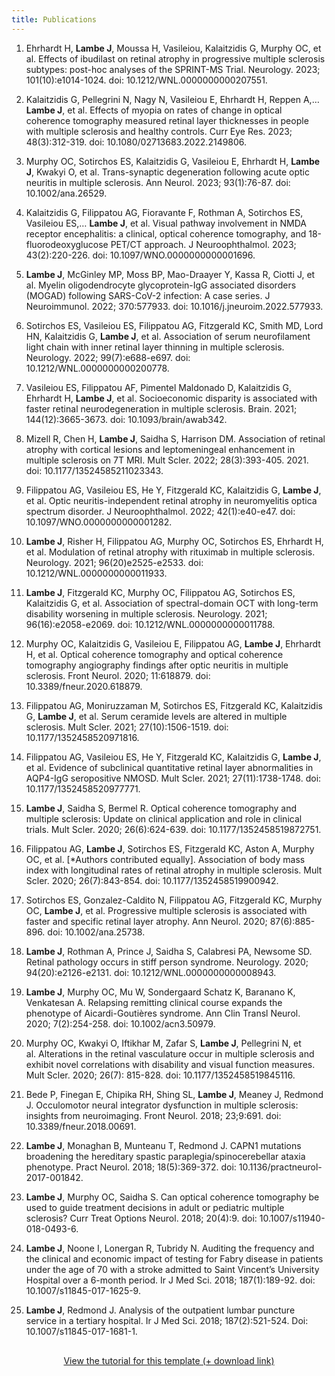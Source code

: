---
title: Publications
---

1.  Ehrhardt H, **Lambe J**, Moussa H, Vasileiou, Kalaitzidis G, Murphy OC, et al. Effects of ibudilast on retinal atrophy in progressive multiple sclerosis subtypes: post-hoc analyses of the SPRINT-MS Trial. Neurology. 2023; 101(10):e1014-1024. doi: 10.1212/WNL.0000000000207551.

2.  Kalaitzidis G, Pellegrini N, Nagy N, Vasileiou E, Ehrhardt H, Reppen A,… **Lambe J**, et al. Effects of myopia on rates of change in optical coherence tomography measured retinal layer thicknesses in people with multiple sclerosis and healthy controls. Curr Eye Res. 2023; 48(3):312-319. doi: 10.1080/02713683.2022.2149806.

3.  Murphy OC, Sotirchos ES, Kalaitzidis G, Vasileiou E, Ehrhardt H, **Lambe J**, Kwakyi O, et al. Trans-synaptic degeneration following acute optic neuritis in multiple sclerosis. Ann Neurol. 2023; 93(1):76-87. doi: 10.1002/ana.26529.

4.  Kalaitzidis G, Filippatou AG, Fioravante F, Rothman A, Sotirchos ES, Vasileiou ES,… **Lambe J**, et al. Visual pathway involvement in NMDA receptor encephalitis: a clinical, optical coherence tomography, and 18-fluorodeoxyglucose PET/CT approach. J Neuroophthalmol. 2023; 43(2):220-226. doi: 10.1097/WNO.0000000000001696.

5.  **Lambe J**, McGinley MP, Moss BP, Mao-Draayer Y, Kassa R, Ciotti J, et al. Myelin oligodendrocyte glycoprotein-IgG associated disorders (MOGAD) following SARS-CoV-2 infection: A case series. J Neuroimmunol. 2022; 370:577933. doi: 10.1016/j.jneuroim.2022.577933.

6.  Sotirchos ES, Vasileiou ES, Filippatou AG, Fitzgerald KC, Smith MD, Lord HN, Kalaitzidis G, **Lambe J**, et al. Association of serum neurofilament light chain with inner retinal layer thinning in multiple sclerosis. Neurology. 2022; 99(7):e688-e697. doi: 10.1212/WNL.0000000000200778.

7.  Vasileiou ES, Filippatou AF, Pimentel Maldonado D, Kalaitzidis G, Ehrhardt H, **Lambe J**, et al. Socioeconomic disparity is associated with faster retinal neurodegeneration in multiple sclerosis. Brain. 2021; 144(12):3665-3673. doi: 10.1093/brain/awab342.

8.  Mizell R, Chen H, **Lambe J**, Saidha S, Harrison DM. Association of retinal atrophy with cortical lesions and leptomeningeal enhancement in multiple sclerosis on 7T MRI. Mult Scler. 2022; 28(3):393-405. 2021. doi: 10.1177/13524585211023343.

9.  Filippatou AG, Vasileiou ES, He Y, Fitzgerald KC, Kalaitzidis G, **Lambe J**, et al. Optic neuritis-independent retinal atrophy in neuromyelitis optica spectrum disorder. J Neuroophthalmol. 2022; 42(1):e40-e47. doi: 10.1097/WNO.0000000000001282.

10. **Lambe J**, Risher H, Filippatou AG, Murphy OC, Sotirchos ES, Ehrhardt H, et al. Modulation of retinal atrophy with rituximab in multiple sclerosis. Neurology. 2021; 96(20)e2525-e2533. doi: 10.1212/WNL.0000000000011933.

11. **Lambe J**, Fitzgerald KC, Murphy OC, Filippatou AG, Sotirchos ES, Kalaitzidis G, et al. Association of spectral-domain OCT with long-term disability worsening in multiple sclerosis. Neurology. 2021; 96(16):e2058-e2069. doi: 10.1212/WNL.0000000000011788.

12. Murphy OC, Kalaitzidis G, Vasileiou E, Filippatou AG, **Lambe J**, Ehrhardt H, et al. Optical coherence tomography and optical coherence tomography angiography findings after optic neuritis in multiple sclerosis. Front Neurol. 2020; 11:618879. doi: 10.3389/fneur.2020.618879.

13. Filippatou AG, Moniruzzaman M, Sotirchos ES, Fitzgerald KC, Kalaitzidis G, **Lambe J**, et al. Serum ceramide levels are altered in multiple sclerosis. Mult Scler. 2021; 27(10):1506-1519. doi: 10.1177/1352458520971816.

14. Filippatou AG, Vasileiou ES, He Y, Fitzgerald KC, Kalaitzidis G, **Lambe J**, et al. Evidence of subclinical quantitative retinal layer abnormalities in AQP4-IgG seropositive NMOSD. Mult Scler. 2021; 27(11):1738-1748. doi: 10.1177/1352458520977771.

15. **Lambe J**, Saidha S, Bermel R. Optical coherence tomography and multiple sclerosis: Update on clinical application and role in clinical trials. Mult Scler. 2020; 26(6):624-639. doi: 10.1177/1352458519872751.

16. Filippatou AG, **Lambe J**, Sotirchos ES, Fitzgerald KC, Aston A, Murphy OC, et al. \[\*Authors contributed equally\]. Association of body mass index with longitudinal rates of retinal atrophy in multiple sclerosis. Mult Scler. 2020; 26(7):843-854. doi: 10.1177/1352458519900942.

17. Sotirchos ES, Gonzalez-Caldito N, Filippatou AG, Fitzgerald KC, Murphy OC, **Lambe J**, et al. Progressive multiple sclerosis is associated with faster and specific retinal layer atrophy. Ann Neurol. 2020; 87(6):885-896. doi: 10.1002/ana.25738.

18. **Lambe J**, Rothman A, Prince J, Saidha S, Calabresi PA, Newsome SD. Retinal pathology occurs in stiff person syndrome. Neurology. 2020; 94(20):e2126-e2131. doi: 10.1212/WNL.0000000000008943.

19. **Lambe J**, Murphy OC, Mu W, Sondergaard Schatz K, Baranano K, Venkatesan A. Relapsing remitting clinical course expands the phenotype of Aicardi-Goutières syndrome. Ann Clin Transl Neurol. 2020; 7(2):254-258. doi: 10.1002/acn3.50979.

20. Murphy OC, Kwakyi O, Iftikhar M, Zafar S, **Lambe J**, Pellegrini N, et al. Alterations in the retinal vasculature occur in multiple sclerosis and exhibit novel correlations with disability and visual function measures. Mult Scler. 2020; 26(7): 815-828. doi: 10.1177/1352458519845116.

21. Bede P, Finegan E, Chipika RH, Shing SL, **Lambe J**, Meaney J, Redmond J. Occulomotor neural integrator dysfunction in multiple sclerosis: insights from neuroimaging. Front Neurol. 2018; 23;9:691. doi: 10.3389/fneur.2018.00691.

22. **Lambe J**, Monaghan B, Munteanu T, Redmond J. CAPN1 mutations broadening the hereditary spastic paraplegia/spinocerebellar ataxia phenotype. Pract Neurol. 2018; 18(5):369-372. doi: 10.1136/practneurol-2017-001842.

23. **Lambe J**, Murphy OC, Saidha S. Can optical coherence tomography be used to guide treatment decisions in adult or pediatric multiple sclerosis? Curr Treat Options Neurol. 2018; 20(4):9. doi: 10.1007/s11940-018-0493-6.

24. **Lambe J**, Noone I, Lonergan R, Tubridy N. Auditing the frequency and the clinical and economic impact of testing for Fabry disease in patients under the age of 70 with a stroke admitted to Saint Vincent’s University Hospital over a 6-month period. Ir J Med Sci. 2018; 187(1):189-92. doi: 10.1007/s11845-017-1625-9.

25. **Lambe J**, Redmond J. Analysis of the outpatient lumbar puncture service in a tertiary hospital. Ir J Med Sci. 2018; 187(2):521-524. Doi: 10.1007/s11845-017-1681-1.

```{=html}
<div  style="margin: 30px; text-align: center;">
<a class="btn btn-primary" href="https://www.marvinschmitt.com/blog/website-tutorial-quarto/" role="button" target="_blank" style="padding: 15px 30px;">View the tutorial for this template (+ download link)</a>
</div>
```
